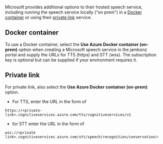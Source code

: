 
Microsoft provides additional options to their hosted speech service, including running the speech service locally ("on prem") in a [Docker container](https://learn.microsoft.com/en-us/azure/ai-services/speech-service/speech-container-overview) or using their [private link](https://learn.microsoft.com/en-us/azure/private-link/private-link-overview) service.

## Docker container
To use a Docker container, select the **Use Azure Docker container (on-prem)** option when creating a Microsoft speech service in the jambonz portal and supply the URLs for TTS (https) and STT (wss).  The subscription key is optional but can be supplied if your environment requires it.

## Private link
For private link, also select the **Use Azure Docker container (on-prem)** option.  

- For TTS, enter the URL in the form of 
```
https://<private-link>.cognitiveservices.azure.com/tts/cognitiveservices/v1
```
- for STT enter the URL in the form of 
```
wss://<private link>.cognitiveservices.azure.com/stt/speech/recognition/conversation/cognitiveservices/v1
```